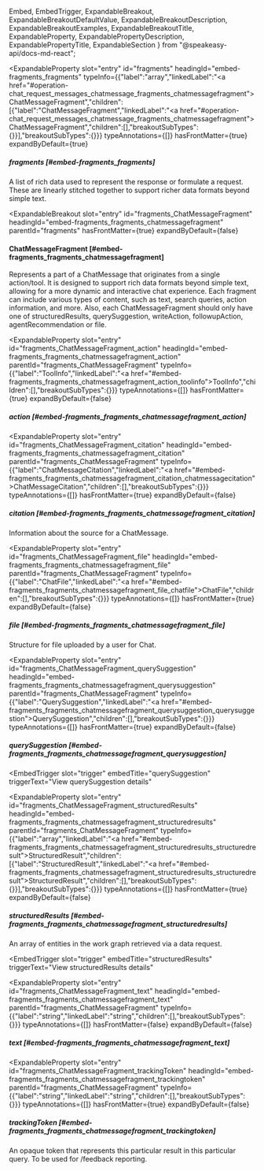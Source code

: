   Embed,
  EmbedTrigger,
  ExpandableBreakout,
  ExpandableBreakoutDefaultValue,
  ExpandableBreakoutDescription,
  ExpandableBreakoutExamples,
  ExpandableBreakoutTitle,
  ExpandableProperty,
  ExpandablePropertyDescription,
  ExpandablePropertyTitle,
  ExpandableSection
} from "@speakeasy-api/docs-md-react";

<ExpandableSection>

<ExpandableProperty
  slot="entry"
  id="fragments"
  headingId="embed-fragments_fragments"
  typeInfo={{"label":"array","linkedLabel":"<a href=\"#operation-chat_request_messages_chatmessage_fragments_chatmessagefragment\">ChatMessageFragment</a>","children":[{"label":"ChatMessageFragment","linkedLabel":"<a href=\"#operation-chat_request_messages_chatmessage_fragments_chatmessagefragment\">ChatMessageFragment</a>","children":[],"breakoutSubTypes":{}}],"breakoutSubTypes":{}}}
  typeAnnotations={[]}
  hasFrontMatter={true}
  expandByDefault={true}
>

<ExpandablePropertyTitle slot="title">

##### fragments [#embed-fragments_fragments]

</ExpandablePropertyTitle>

<ExpandablePropertyDescription slot="description">

A list of rich data used to represent the response or formulate a request. These are linearly stitched together to support richer data formats beyond simple text.

</ExpandablePropertyDescription>

</ExpandableProperty>

<ExpandableBreakout
  slot="entry"
  id="fragments_ChatMessageFragment"
  headingId="embed-fragments_fragments_chatmessagefragment"
  parentId="fragments"
  hasFrontMatter={true}
  expandByDefault={false}
>

<ExpandableBreakoutTitle slot="title">

#### ChatMessageFragment [#embed-fragments_fragments_chatmessagefragment]

</ExpandableBreakoutTitle>

<ExpandableBreakoutDescription slot="description">

Represents a part of a ChatMessage that originates from a single action/tool. It is designed to support rich data formats beyond simple text, allowing for a more dynamic and interactive chat experience. Each fragment can include various types of content, such as text, search queries, action information, and more. Also, each ChatMessageFragment should only have one of structuredResults, querySuggestion, writeAction, followupAction, agentRecommendation or file.

</ExpandableBreakoutDescription>

<ExpandableBreakoutExamples slot="examples">

</ExpandableBreakoutExamples>

<ExpandableBreakoutDefaultValue slot="defaultValue">

</ExpandableBreakoutDefaultValue>

</ExpandableBreakout>

<ExpandableProperty
  slot="entry"
  id="fragments_ChatMessageFragment_action"
  headingId="embed-fragments_fragments_chatmessagefragment_action"
  parentId="fragments_ChatMessageFragment"
  typeInfo={{"label":"ToolInfo","linkedLabel":"<a href=\"#embed-fragments_fragments_chatmessagefragment_action_toolinfo\">ToolInfo</a>","children":[],"breakoutSubTypes":{}}}
  typeAnnotations={[]}
  hasFrontMatter={true}
  expandByDefault={false}
>

<ExpandablePropertyTitle slot="title">

##### action [#embed-fragments_fragments_chatmessagefragment_action]

</ExpandablePropertyTitle>

<Embed slot="embed">

<EmbedTrigger slot="trigger" embedTitle="action" triggerText="View action details">

<Embedaction />

</EmbedTrigger>

</Embed>

</ExpandableProperty>

<ExpandableProperty
  slot="entry"
  id="fragments_ChatMessageFragment_citation"
  headingId="embed-fragments_fragments_chatmessagefragment_citation"
  parentId="fragments_ChatMessageFragment"
  typeInfo={{"label":"ChatMessageCitation","linkedLabel":"<a href=\"#embed-fragments_fragments_chatmessagefragment_citation_chatmessagecitation\">ChatMessageCitation</a>","children":[],"breakoutSubTypes":{}}}
  typeAnnotations={[]}
  hasFrontMatter={true}
  expandByDefault={false}
>

<ExpandablePropertyTitle slot="title">

##### citation [#embed-fragments_fragments_chatmessagefragment_citation]

</ExpandablePropertyTitle>

<ExpandablePropertyDescription slot="description">

Information about the source for a ChatMessage.

</ExpandablePropertyDescription>

<Embed slot="embed">

<EmbedTrigger slot="trigger" embedTitle="citation" triggerText="View citation details">

<Embedcitation />

</EmbedTrigger>

</Embed>

</ExpandableProperty>

<ExpandableProperty
  slot="entry"
  id="fragments_ChatMessageFragment_file"
  headingId="embed-fragments_fragments_chatmessagefragment_file"
  parentId="fragments_ChatMessageFragment"
  typeInfo={{"label":"ChatFile","linkedLabel":"<a href=\"#embed-fragments_fragments_chatmessagefragment_file_chatfile\">ChatFile</a>","children":[],"breakoutSubTypes":{}}}
  typeAnnotations={[]}
  hasFrontMatter={true}
  expandByDefault={false}
>

<ExpandablePropertyTitle slot="title">

##### file [#embed-fragments_fragments_chatmessagefragment_file]

</ExpandablePropertyTitle>

<ExpandablePropertyDescription slot="description">

Structure for file uploaded by a user for Chat.

</ExpandablePropertyDescription>

<Embed slot="embed">

<EmbedTrigger slot="trigger" embedTitle="file" triggerText="View file details">

<Embedfile />

</EmbedTrigger>

</Embed>

</ExpandableProperty>

<ExpandableProperty
  slot="entry"
  id="fragments_ChatMessageFragment_querySuggestion"
  headingId="embed-fragments_fragments_chatmessagefragment_querysuggestion"
  parentId="fragments_ChatMessageFragment"
  typeInfo={{"label":"QuerySuggestion","linkedLabel":"<a href=\"#embed-fragments_fragments_chatmessagefragment_querysuggestion_querysuggestion\">QuerySuggestion</a>","children":[],"breakoutSubTypes":{}}}
  typeAnnotations={[]}
  hasFrontMatter={true}
  expandByDefault={false}
>

<ExpandablePropertyTitle slot="title">

##### querySuggestion [#embed-fragments_fragments_chatmessagefragment_querysuggestion]

</ExpandablePropertyTitle>

<Embed slot="embed">

<EmbedTrigger
  slot="trigger"
  embedTitle="querySuggestion"
  triggerText="View querySuggestion details"
>

<Embedquerysuggestion />

</EmbedTrigger>

</Embed>

</ExpandableProperty>

<ExpandableProperty
  slot="entry"
  id="fragments_ChatMessageFragment_structuredResults"
  headingId="embed-fragments_fragments_chatmessagefragment_structuredresults"
  parentId="fragments_ChatMessageFragment"
  typeInfo={{"label":"array","linkedLabel":"<a href=\"#embed-fragments_fragments_chatmessagefragment_structuredresults_structuredresult\">StructuredResult</a>","children":[{"label":"StructuredResult","linkedLabel":"<a href=\"#embed-fragments_fragments_chatmessagefragment_structuredresults_structuredresult\">StructuredResult</a>","children":[],"breakoutSubTypes":{}}],"breakoutSubTypes":{}}}
  typeAnnotations={[]}
  hasFrontMatter={true}
  expandByDefault={false}
>

<ExpandablePropertyTitle slot="title">

##### structuredResults [#embed-fragments_fragments_chatmessagefragment_structuredresults]

</ExpandablePropertyTitle>

<ExpandablePropertyDescription slot="description">

An array of entities in the work graph retrieved via a data request.

</ExpandablePropertyDescription>

<Embed slot="embed">

<EmbedTrigger
  slot="trigger"
  embedTitle="structuredResults"
  triggerText="View structuredResults details"
>

<Embedstructuredresults />

</EmbedTrigger>

</Embed>

</ExpandableProperty>

<ExpandableProperty
  slot="entry"
  id="fragments_ChatMessageFragment_text"
  headingId="embed-fragments_fragments_chatmessagefragment_text"
  parentId="fragments_ChatMessageFragment"
  typeInfo={{"label":"string","linkedLabel":"string","children":[],"breakoutSubTypes":{}}}
  typeAnnotations={[]}
  hasFrontMatter={false}
  expandByDefault={false}
>

<ExpandablePropertyTitle slot="title">

##### text [#embed-fragments_fragments_chatmessagefragment_text]

</ExpandablePropertyTitle>

</ExpandableProperty>

<ExpandableProperty
  slot="entry"
  id="fragments_ChatMessageFragment_trackingToken"
  headingId="embed-fragments_fragments_chatmessagefragment_trackingtoken"
  parentId="fragments_ChatMessageFragment"
  typeInfo={{"label":"string","linkedLabel":"string","children":[],"breakoutSubTypes":{}}}
  typeAnnotations={[]}
  hasFrontMatter={true}
  expandByDefault={false}
>

<ExpandablePropertyTitle slot="title">

##### trackingToken [#embed-fragments_fragments_chatmessagefragment_trackingtoken]

</ExpandablePropertyTitle>

<ExpandablePropertyDescription slot="description">

An opaque token that represents this particular result in this particular query. To be used for /feedback reporting.

</ExpandablePropertyDescription>

</ExpandableProperty>

</ExpandableSection>
